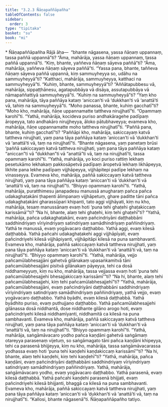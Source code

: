 ```yaml
---
title: "3.2.3 Ñāṇapaññāpañha"
tableOfContents: false
sidebar:
  order: 3
type: "tipitaka"
basket: "su"
book: "mi"
---
```



<DynamicBreadcrumb />

<Paragraph type="center" book="mi">
* Ñāṇapaññāpañha
</Paragraph>

<Division number="42" book="mi">

<Paragraph number="188" book="mi">
Rājā āha—  “bhante nāgasena, yassa ñāṇaṃ uppannaṃ, tassa paññā uppannā”ti? “Āma, mahārāja, yassa ñāṇaṃ uppannaṃ, tassa paññā uppannā”ti. “Kiṃ, bhante, yaññeva ñāṇaṃ sāyeva paññā”ti? “Āma, mahārāja, yaññeva ñāṇaṃ sāyeva paññā”ti. “Yassa pana, bhante, taññeva ñāṇaṃ sāyeva paññā uppannā, kiṃ sammuyheyya so, udāhu na sammuyheyyā”ti? “Katthaci, mahārāja, sammuyheyya, katthaci na sammuyheyyā”ti. “Kuhiṃ, bhante, sammuyheyyā”ti? “Aññātapubbesu vā, mahārāja, sippaṭṭhānesu, agatapubbāya vā disāya, assutapubbāya vā nāmapaññattiyā sammuyheyyā”ti. “Kuhiṃ na sammuyheyyā”ti? “Yaṃ kho pana, mahārāja, tāya paññāya kataṃ ‘aniccan’ti vā ‘dukkhan’ti vā ‘anattā’ti vā, tahiṃ na sammuyheyyā”ti. “Moho panassa, bhante, kuhiṃ gacchatī”ti? “Moho kho, mahārāja, ñāṇe uppannamatte tattheva nirujjhatī”ti.
</Paragraph>

<Paragraph number="189" book="mi">
“Opammaṃ karohī”ti. “Yathā, mahārāja, kocideva puriso andhakāragehe padīpaṃ āropeyya, tato andhakāro nirujjheyya, āloko pātubhaveyya; evameva kho, mahārāja, ñāṇe uppannamatte moho tattheva nirujjhatī”ti.
</Paragraph>

<Paragraph number="190" book="mi">
“Paññā pana, bhante, kuhiṃ gacchatī”ti? “Paññāpi kho, mahārāja, sakiccayaṃ katvā tattheva nirujjhati, yaṃ pana tāya paññāya kataṃ ‘aniccan’ti vā ‘dukkhan’ti vā ‘anattā’ti vā, taṃ na nirujjhatī”ti.
</Paragraph>

<Paragraph number="191" book="mi">
“Bhante nāgasena, yaṃ panetaṃ brūsi ‘paññā sakiccayaṃ katvā tattheva nirujjhati, yaṃ pana tāya paññāya kataṃ “aniccan”ti vā “dukkhan”ti vā “anattā”ti vā, taṃ na nirujjhatī’ti, tassa opammaṃ karohī”ti. “Yathā, mahārāja, yo koci puriso rattiṃ lekhaṃ pesetukāmo lekhakaṃ pakkosāpetvā padīpaṃ āropetvā lekhaṃ likhāpeyya, likhite pana lekhe padīpaṃ vijjhāpeyya, vijjhāpitepi padīpe lekhaṃ na vinasseyya. Evameva kho, mahārāja, paññā sakiccayaṃ katvā tattheva nirujjhati, yaṃ pana tāya paññāya kataṃ ‘aniccan’ti vā ‘dukkhan’ti vā ‘anattā’ti vā, taṃ na nirujjhatī”ti.
</Paragraph>

<Paragraph number="192" book="mi">
“Bhiyyo opammaṃ karohī”ti. “Yathā, mahārāja, puratthimesu janapadesu manussā anugharaṃ pañca pañca udakaghaṭakāni ṭhapenti ālimpanaṃ vijjhāpetuṃ, ghare paditte tāni pañca udakaghaṭakāni gharassūpari khipanti, tato aggi vijjhāyati, kiṃ nu kho, mahārāja, tesaṃ manussānaṃ evaṃ hoti ‘puna tehi ghaṭehi ghaṭakiccaṃ karissāmā’”ti? “Na hi, bhante, alaṃ tehi ghaṭehi, kiṃ tehi ghaṭehī”ti? “Yathā, mahārāja, pañca udakaghaṭakāni, evaṃ pañcindriyāni daṭṭhabbāni saddhindriyaṃ vīriyindriyaṃ satindriyaṃ samādhindriyaṃ paññindriyaṃ. Yathā te manussā, evaṃ yogāvacaro daṭṭhabbo. Yathā aggi, evaṃ kilesā daṭṭhabbā. Yathā pañcahi udakaghaṭakehi aggi vijjhāpīyati, evaṃ pañcindriyehi kilesā vijjhāpiyanti, vijjhāpitāpi kilesā na puna sambhavanti. Evameva kho, mahārāja, paññā sakiccayaṃ katvā tattheva nirujjhati, yaṃ pana tāya paññāya kataṃ ‘aniccan’ti vā ‘dukkhan’ti vā ‘anattā’ti vā, taṃ na nirujjhatī”ti.
</Paragraph>

<Paragraph number="193" book="mi">
“Bhiyyo opammaṃ karohī”ti. “Yathā, mahārāja, vejjo pañcamūlabhesajjāni gahetvā gilānakaṃ upasaṅkamitvā tāni pañcamūlabhesajjāni pisitvā gilānakaṃ pāyeyya, tehi ca dosā niddhameyyuṃ, kiṃ nu kho, mahārāja, tassa vejjassa evaṃ hoti ‘puna tehi pañcamūlabhesajjehi bhesajjakiccaṃ karissāmī’”ti? “Na hi, bhante, alaṃ tehi pañcamūlabhesajjehi, kiṃ tehi pañcamūlabhesajjehī”ti? “Yathā, mahārāja, pañcamūlabhesajjāni, evaṃ pañcindriyāni daṭṭhabbāni saddhindriyaṃ vīriyindriyaṃ satindriyaṃ samādhindriyaṃ paññindriyaṃ, yathā vejjo, evaṃ yogāvacaro daṭṭhabbo. Yathā byādhi, evaṃ kilesā daṭṭhabbā. Yathā byādhito puriso, evaṃ puthujjano daṭṭhabbo. Yathā pañcamūlabhesajjehi gilānassa dosā niddhantā, dose niddhante gilāno arogo hoti, evaṃ pañcindriyehi kilesā niddhamīyanti, niddhamitā ca kilesā na puna sambhavanti. Evameva kho, mahārāja, paññā sakiccayaṃ katvā tattheva nirujjhati, yaṃ pana tāya paññāya kataṃ ‘aniccan’ti vā ‘dukkhan’ti vā ‘anattā’ti vā, taṃ na nirujjhatī”ti.
</Paragraph>

<Paragraph number="194" book="mi">
“Bhiyyo opammaṃ karohī”ti. “Yathā, mahārāja, saṅgāmāvacaro yodho pañca kaṇḍāni gahetvā saṅgāmaṃ otareyya parasenaṃ vijetuṃ, so saṅgāmagato tāni pañca kaṇḍāni khipeyya, tehi ca parasenā bhijjeyya, kiṃ nu kho, mahārāja, tassa saṅgāmāvacarassa yodhassa evaṃ hoti ‘puna tehi kaṇḍehi kaṇḍakiccaṃ karissāmī’”ti? “Na hi, bhante, alaṃ tehi kaṇḍehi, kiṃ tehi kaṇḍehī”ti? “Yathā, mahārāja, pañca kaṇḍāni, evaṃ pañcindriyāni daṭṭhabbāni saddhindriyaṃ vīriyindriyaṃ satindriyaṃ samādhindriyaṃ paññindriyaṃ. Yathā, mahārāja, saṅgāmāvacaro yodho, evaṃ yogāvacaro daṭṭhabbo. Yathā parasenā, evaṃ kilesā daṭṭhabbā. Yathā pañcahi kaṇḍehi parasenā bhijjati, evaṃ pañcindriyehi kilesā bhijjanti, bhaggā ca kilesā na puna sambhavanti. Evameva kho, mahārāja, paññā sakiccayaṃ katvā tattheva nirujjhati, yaṃ pana tāya paññāya kataṃ ‘aniccan’ti vā ‘dukkhan’ti vā ‘anattā’ti vā, taṃ na nirujjhatī”ti.
</Paragraph>

<Paragraph number="195" book="mi">
“Kallosi, bhante nāgasenā”ti.

</Paragraph>
</Division>

<Paragraph number="196" type="center" book="mi">
Ñāṇapaññāpañho tatiyo.
</Paragraph>